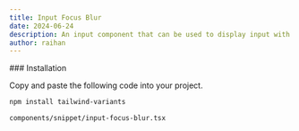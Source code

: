 ```yaml
---
title: Input Focus Blur
date: 2024-06-24
description: An input component that can be used to display input with blur animation.
author: raihan
---
```


<ComponentPreview name="input-focus-blur-demo" />

<Steps>
### Installation

Copy and paste the following code into your project.

```bash
npm install tailwind-variants
```

```text
components/snippet/input-focus-blur.tsx
```

<ComponentSource name="input-focus-blur" />

</Steps>
